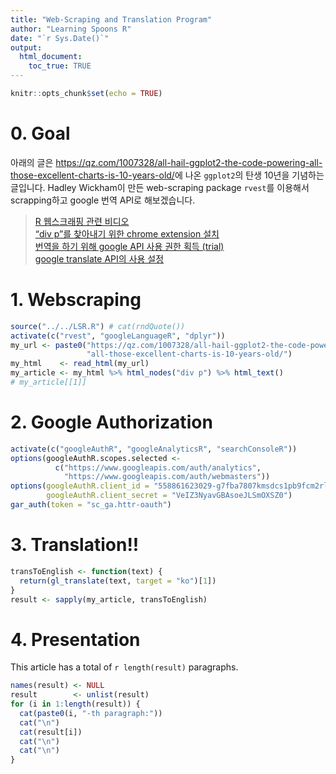 ---
title: "Web-Scraping and Translation Program"
author: "Learning Spoons R"
date: "`r Sys.Date()`"
output: 
  html_document:
    toc_true: TRUE
---

```{r setup, include=FALSE}
knitr::opts_chunk$set(echo = TRUE)
```

# 0. Goal  

아래의 글은 <https://qz.com/1007328/all-hail-ggplot2-the-code-powering-all-those-excellent-charts-is-10-years-old/>에 나온 `ggplot2`의 탄생 10년을 기념하는 글입니다.  Hadley Wickham이 만든 web-scraping package `rvest`를 이용해서 scrapping하고 google 번역 API로 해보겠습니다.  

> [R 웹스크래핑 관련 비디오](https://www.youtube.com/watch?v=MFQTHrCiAxA)     
> ["div p"를 찾아내기 위한 chrome extension 설치](www.selectorgadget.com)    
> [번역을 하기 위해 google API 사용 권한 획득 (trial)](https://cloud.google.com/translate/)  
> [google translate API의 사용 설정](https://www.youtube.com/watch?v=6wlzeDaIGtw)  

# 1. Webscraping  

```{r, message=FALSE}
source("../../LSR.R") # cat(rndQuote())
activate(c("rvest", "googleLanguageR", "dplyr"))
my_url <- paste0("https://qz.com/1007328/all-hail-ggplot2-the-code-powering-",
                 "all-those-excellent-charts-is-10-years-old/")
my_html    <- read_html(my_url)
my_article <- my_html %>% html_nodes("div p") %>% html_text()
# my_article[[1]]
```

# 2. Google Authorization  

```{r, message = FALSE, results='hide'}
activate(c("googleAuthR", "googleAnalyticsR", "searchConsoleR"))
options(googleAuthR.scopes.selected <- 
          c("https://www.googleapis.com/auth/analytics", 
            "https://www.googleapis.com/auth/webmasters"))
options(googleAuthR.client_id = "558861623029-g7fba7807kmsdcs1pb9fcm2rlk78mint.apps.googleusercontent.com",
        googleAuthR.client_secret = "VeIZ3NyavGBAsoeJLSmOXSZ0")
gar_auth(token = "sc_ga.httr-oauth")
```

# 3. Translation!!  

```{r, message = FALSE}
transToEnglish <- function(text) {
  return(gl_translate(text, target = "ko")[1])
}
result <- sapply(my_article, transToEnglish)
```

# 4. Presentation  

This article has a total of `r length(result)` paragraphs.  

```{r, comment = ""}
names(result) <- NULL
result        <- unlist(result)
for (i in 1:length(result)) {
  cat(paste0(i, "-th paragraph:"))
  cat("\n")
  cat(result[i])
  cat("\n")
  cat("\n")
}
```